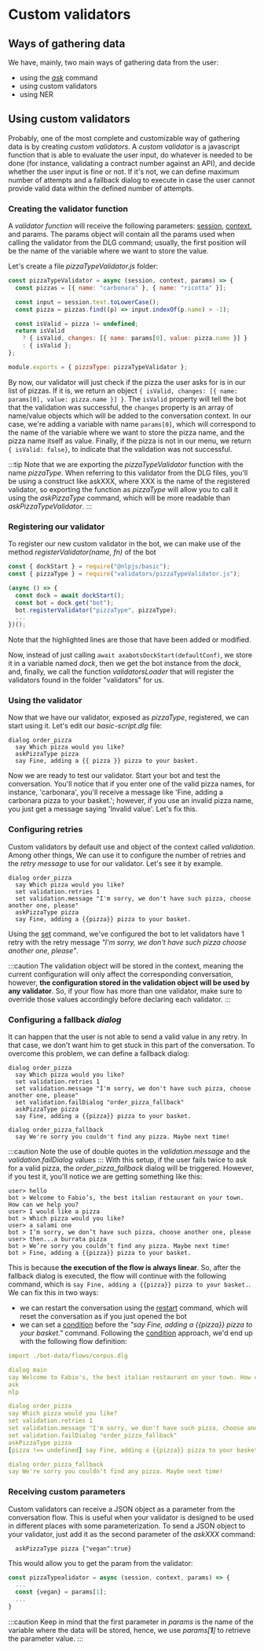 # Custom validators

## Ways of gathering data

We have, mainly, two main ways of gathering data from the user:

- using the [_ask_](/technical-reference/dlg_commands_reference#ask) command
- using custom validators
- using NER

## Using custom validators

Probably, one of the most complete and customizable way of gathering data is by creating _custom validators_.
A _custom validator_ is a javascript function that is able to evaluate the user input, do whatever is needed to be done
(for instance, validating a contract number against an API), and decide whether the user input is fine or not. If it's
not, we can define maximum number of attempts and a fallback dialog to execute in case the user cannot provide valid data
within the defined number of attempts.

### Creating the validator function

A _validator function_ will receive the following parameters: [session](/technical-reference/key_concepts#session),
[context](/technical-reference/key_concepts#context), and params.
The params object will contain all the params used when calling the validator from the DLG command; usually, the first
position will be the name of the variable where we want to store the value.

Let's create a file _pizzaTypeValidator.js_ folder:

```js title="validators/pizzaTypeValidator.js"
const pizzaTypeValidator = async (session, context, params) => {
  const pizzas = [{ name: "carbonara" }, { name: "ricotta" }];

  const input = session.text.toLowerCase();
  const pizza = pizzas.find((p) => input.indexOf(p.name) > -1);

  const isValid = pizza != undefined;
  return isValid
    ? { isValid, changes: [{ name: params[0], value: pizza.name }] }
    : { isValid };
};

module.exports = { pizzaType: pizzaTypeValidator };
```

By now, our validator will just check if the pizza the user asks for is in our list of pizzas. If it is, we return an object
`{ isValid, changes: [{ name: params[0], value: pizza.name }] }`. The `isValid` property will tell the bot that the
validation was successful, the `changes` property is an array of name/value objects which will be added to the conversation
context. In our case, we're adding a variable with name `params[0]`, which will correspond to the name of the variable where
we want to store the pizza name, and the pizza name itself as value.
Finally, if the pizza is not in our menu, we return `{ isValid: false}`, to indicate that the validation was not successful.

:::tip
Note that we are exporting the _pizzaTypeValidator_ function with the name _pizzaType_. When referring to this validator from
the DLG files, you'll be using a construct like askXXX, where XXX is the name of the registered validator, so exporting the
function as _pizzaType_ will allow you to call it using the _askPizzaType_ command, which will be more readable than
_askPizzaTypeValidator_.
:::

### Registering our validator

To register our new custom validator in the bot, we can make use of the method _registerValidator(name, fn)_ of
the <GithubLink to="packages/bot/src/bot.js">bot</GithubLink>

```js
const { dockStart } = require("@nlpjs/basic");
const { pizzaType } = require("validators/pizzaTypeValidator.js");

(async () => {
  const dock = await dockStart();
  const bot = dock.get("bot");
  bot.registerValidator("pizzaType", pizzaType);
  ...
})();
```

Note that the highlighted lines are those that have been added or modified.

Now, instead of just calling `await axabotsDockStart(defaultConf)`, we store it in a variable named _dock_, then we get the
bot instance from the _dock_, and, finally, we call the function _validatorsLoader_ that will register the validators found in
the folder "validators" for us.

### Using the validator

Now that we have our validator, exposed as _pizzaType_, registered, we can start using it. Let's edit our _basic-script.dlg_ file:

```
dialog order_pizza
  say Which pizza would you like?
  askPizzaType pizza
  say Fine, adding a {{ pizza }} pizza to your basket.
```

Now we are ready to test our validator. Start your bot and test the conversation.
You'll notice that if you enter one of the valid pizza names, for instance, 'carbonara', you'll receive a message like
'Fine, adding a carbonara pizza to your basket.'; however, if you use an invalid pizza name, you just get a message saying
'Invalid value'. Let's fix this.

### Configuring retries

Custom validators by default use and object of the context called _validation_. Among other things, We can use it to
configure the number of retries and the _retry message_ to use for our validator. Let's see it by example.

```
dialog order_pizza
  say Which pizza would you like?
  set validation.retries 1
  set validation.message "I'm sorry, we don't have such pizza, choose another one, please"
  askPizzaType pizza
  say Fine, adding a {{pizza}} pizza to your basket.
```

Using the [set](/bot-orchestration/dlg_commands_reference#set) command, we've configured the bot to let validators
have 1 retry with the retry message _"I'm sorry, we don't have such pizza choose another one, please"_.

:::caution
The validation object will be stored in the context, meaning the current configuration will only affect the corresponding
conversation, however, **the configuration stored in the validation object will be used by any validator**. So, if your
flow has more than one validator, make sure to override those values accordingly before declaring each validator.
:::

### Configuring a fallback _dialog_

It can happen that the user is not able to send a valid value in any retry. In that case, we don't want him to get stuck
in this part of the conversation. To overcome this problem, we can define a fallback dialog:

```title=bot-data/flows/basic-script.dlg {10-11}
dialog order_pizza
  say Which pizza would you like?
  set validation.retries 1
  set validation.message "I'm sorry, we don't have such pizza, choose another one, please"
  set validation.failDialog "order_pizza_fallback"
  askPizzaType pizza
  say Fine, adding a {{pizza}} pizza to your basket.

dialog order_pizza_fallback
  say We're sorry you couldn't find any pizza. Maybe next time!
```

:::caution
Note the use of double quotes in the _validation.message_ and the _validation.failDialog_ values
:::
With this setup, if the user fails twice to ask for a valid pizza, the _order_pizza_fallback_ dialog will be triggered.
However, if you test it, you'll notice we are getting something like this:

```any {1,3,5,7}
user> hello
bot > Welcome to Fabio’s, the best italian restaurant on your town. How can we help you?
user> I would like a pizza
bot > Which pizza would you like?
user> a salami one
bot > I’m sorry, we don’t have such pizza, choose another one, please
user> then...a burrata pizza
bot > We’re sorry you couldn’t find any pizza. Maybe next time!
bot > Fine, adding a {{pizza}} pizza to your basket.
```

This is because **the execution of the flow is always linear**. So, after the fallback dialog is executed, the flow will
continue with the following command, which is `say Fine, adding a {{pizza}} pizza to your basket.`. We can fix this in two ways:

- we can restart the conversation using the [restart](/technical-reference/dlg_commands_reference#restart) command, which will
  reset the conversation as if you just opened the bot
- we can set a [condition](/technical-reference/dlg_commands_reference#conditional-execution) before the _"say Fine, adding a
  {{pizza}} pizza to your basket."_ command.
  Following the [condition](/technical-reference/dlg_commands_reference#conditional-execution) approach, we'd end up with the
  following flow definition:

```yaml title=bot-data/flows/basic-script.dlg {14}
import ./bot-data/flows/corpus.dlg

dialog main
say Welcome to Fabio's, the best italian restaurant on your town. How can we help you?
ask
nlp

dialog order_pizza
say Which pizza would you like?
set validation.retries 1
set validation.message "I'm sorry, we don't have such pizza, choose another one, please"
set validation.failDialog "order_pizza_fallback"
askPizzaType pizza
[pizza !== undefined] say Fine, adding a {{pizza}} pizza to your basket.

dialog order_pizza_fallback
say We're sorry you couldn't find any pizza. Maybe next time!
```

### Receiving custom parameters

Custom validators can receive a JSON object as a parameter from the conversation flow. This is useful when your
validator is designed to be used in different places with some parameterization.
To send a JSON object to your validator, just add it as the second parameter of the _askXXX_ command:

```
  askPizzaType pizza {"vegan":true}
```

This would allow you to get the param from the validator:

```js
const pizzaTypealidator = async (session, context, params) => {
  ...
  const {vegan} = params[1];
  ...
}
```

:::caution
Keep in mind that the first parameter in _params_ is the name of the variable where the data will be stored, hence,
we use _params[**1**]_ to retrieve the parameter value.
:::
